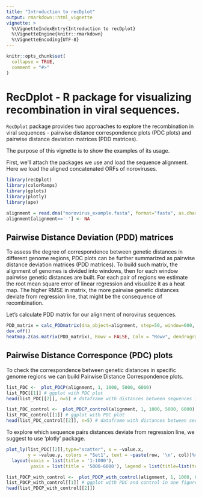 ```yaml
---
title: "Introduction to recDplot"
output: rmarkdown::html_vignette
vignette: >
  %\VignetteIndexEntry{Introduction to recDplot}
  %\VignetteEngine{knitr::rmarkdown}
  %\VignetteEncoding{UTF-8}
---
```


```r
knitr::opts_chunk$set(
  collapse = TRUE,
  comment = "#>"
)
```

# RecDplot - R package for visualizing recombination in viral sequences.

`RecDplot` package  provides two approaches to explore the recombination in viral sequences - pairwise distance correspondence plots (PDC plots) and pairwise distance deviation matrices (PDD matrices).


The purpose of this vignette is to show the examples of its usage.


First, we’ll attach the packages we use and load the sequence alignment. Here we load the aligned concatenated ORFs of noroviruses.
```r
library(recDplot)
library(colorRamps)
library(gplots)
library(plotly)
library(ape)

alignment = read.dna("norovirus_example.fasta", format="fasta", as.character=TRUE)
alignment[alignment=='-'] <- NA
```


## Pairwise Distance Deviation (PDD) matrices 

To assess the degree of correspondence between genetic distances in different genome regions, PDC plots can be further summarized as pairwise distance deviation matrices (PDD matrices). To build such matrix, the alignment of genomes is divided into windows, then for each window pairwise genetic distances are built. For each pair of regions we estimate the root mean square error of linear regression and visualize it as a heat map. The higher RMSE in matrix, the more pairwise genetic distances deviate from regression line, that might be the consequence of recombination.

Let's calculate PDD matrix for our alignment of norovirus sequences.

```r
PDD_matrix = calc_PDDmatrix(dna_object=alignment, step=50, window=600, method="pdist", modification="pairwise") #calculate PDD matrix
dev.off()
heatmap.2(as.matrix(PDD_matrix), Rowv = FALSE, Colv = "Rowv", dendrogram = 'none', col=matlab.like, main="PDD matrix", tracecol=NA) # visualize PDD matrix as a heatmap

```


## Pairwise Distance Corresponce (PDC) plots

To check the correspondence between genetic distances in specific genome regions we can build Pairwise Distance Correspondence plots. 

```r
list_PDC <-  plot_PDCP(alignment, 1, 1000, 5000, 6000)
list_PDC[[1]] # ggplot with PDC plot
head(list_PDC[[2]], n=5) # dataframe with distances between sequences in two regions

```

```r
list_PDC_control <-  plot_PDCP_control(alignment, 1, 1000, 5000, 6000)
list_PDC_control[[1]] # ggplot with PDC plot
head(list_PDC_control[[2]], n=5) # dataframe with distances between sequences in two regions
```




To explore which sequence pairs distances deviate from regression line, we suggest to use 'plotly' package.
```r
plot_ly(list_PDC[[2]],type="scatter", x = ~value.x,
        y = ~value.y, colors = "Set1", text = ~paste(row, '\n', col))%>%
  layout(xaxis = list(title = '1-1000'),
         yaxis = list(title = '5000-6000'), legend = list(title=list(text='Interactive PDC plot')))
```




```r
list_PDCP_with_control <-  plot_PDCP_with_control(alignment, 1, 1000, 6000, 7000)
list_PDCP_with_control[[1]] # ggplot with PDC and control in one figure
head(list_PDCP_with_control[[2]])
```


